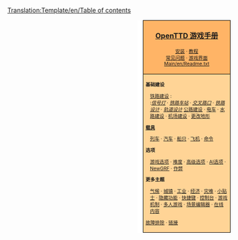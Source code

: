 <noinclude>[[Translation:Template/en/Table of contents]]{{en/-}}</noinclude>
<div style="float:right; padding-left:12px; background:#ffffff;">
<div style="border:1px solid #000000; background:#ffb466; padding:5px; -moz-border-radius-topleft:5px; -moz-border-radius-topright:5px; font-size: 12pt;">
<center><strong><font size="3">[[Main/zh/OpenTTD|OpenTTD 游戏手册]]</font></strong></center>
<div style="font-size: 8pt; text-align: center;">
[[Main/zh/安装|安装]] &middot; 
[[Main/zh/教程|教程]]<br />
[[Main/zh/FAQ|常见问题]] &middot; 
[[Main/zh/游戏界面|游戏界面]]<br />
[[Main/en/Readme.txt]]
</div>
</div>
<div style="border:1px solid black; border-top-width: 0px; background:#ffd496; padding:5px; -moz-border-radius-bottomleft:5px; -moz-border-radius-bottomright:8px; font-size: 8pt;">

<div style="width: 186px">
'''基础建设'''
<div style="margin-left:10px;">
[[Main/zh/铁路建设|铁路建设]] : <br />
:''[[Main/zh/信号灯|信号灯]]'' &middot; ''[[Main/zh/铁路车站|铁路车站]]'' &middot; ''[[Main/zh/交叉路口|交叉路口]]'' &middot; ''[[Main/zh/铁路设计|铁路设计]]'' &middot; ''[[Main/zh/轨道设计|轨道设计]]''
[[Main/zh/公路建设|公路建设]] &middot; [[Main/zh/电车|电车]] &middot; [[Main/zh/水路建设|水路建设]] &middot; [[Main/zh/机场建设|机场建设]] &middot; [[Main/zh/更改地形|更改地形]]
</div>
</div>

<div style="width: 186px">
'''[[Main/zh/载具|载具]]'''
<div style="margin-left:10px;">
[[Main/zh/列车|列车]] &middot; [[Main/zh/汽车|汽车]] &middot; [[Main/zh/船只|船只]] &middot;
[[Main/zh/飞机|飞机]] &middot; [[Main/zh/命令|命令]]
</div>
</div>

<div style="width: 186px">
'''选项'''
<div style="margin-left:10px;">
[[Main/zh/游戏选项窗口|游戏选项]] &middot; [[Main/zh/难度|难度]] &middot; [[Main/zh/高级选项|高级选项]] &middot; [[Main/zh/AI选项|AI选项]] &middot;
[[Main/zh/NewGRF|NewGRF]] &middot; [[Main/zh/作弊|作弊]]
</div>
</div>

<div style="width: 186px">
'''更多主题'''<br />
<div style="margin-left:10px;">
[[Main/zh/气候|气候]] &middot; [[Main/zh/城镇|城镇]] &middot; [[Main/zh/工业|工业]] &middot; [[Main/zh/经济|经济]] &middot;
[[Main/zh/灾难|灾难]] &middot; [[Main/zh/小贴士|小贴士]] &middot;
[[Main/zh/隐藏功能|隐藏功能]] &middot; [[Main/zh/快捷键|快捷键]] &middot;
[[Main/zh/控制台|控制台]] &middot; [[Main/zh/游戏机制|游戏机制]] &middot;
[[Main/zh/多人游戏|多人游戏]] &middot; [[Main/zh/场景编辑器|场景编辑器]] &middot;
[[Main/zh/在线内容|在线内容]]
</div>
</div>

[[Main/zh/故障排除|故障排除]] &middot; [[Main/zh/链接|链接]]
</div>
</div>
<includeonly>[[Category:zh/游戏手册|{{PAGENAME}}]]</includeonly>